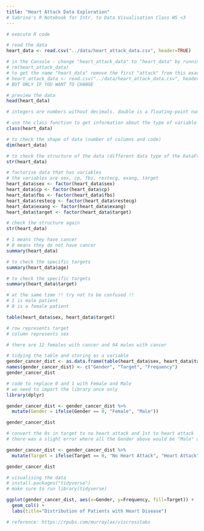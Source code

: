 ```yaml
---
title: "Heart Attack Data Exploration"
# Sabrina's R Notebook for Intr. to Data Visualisation Class W5 <3
---
```


```r
# execute R code
```


```r
# read the data
heart_data <- read.csv("../data/heart_attack_data.csv", header=TRUE)
```


```r
# in the Console - change "heart_attack_data" to "heart_data" by running this code
# rm(heart_attack_data)
# to get the name "heart_data" remove the first "attack" from this exact code
# heart_attack_data <- read.csv("../data/heart_attack_data.csv", header=TRUE)
# BUT ONLY IF YOU WANT TO CHANGE
```


```r
# preview the data
head(heart_data)

# integers are numbers without decimals. double is a floating-point numbers with double precisions
```


```r
# use the class function to get information about the type of variable
class(heart_data)
```


```r
# to check the shape of data (number of columns and code)
dim(heart_data)
```


```r
# to check the structure of the data (different data type of the DataFrame)
str(heart_data)
```


```r
# factorise data that has variables
# the variables are sex, cp, fbs, restecg, exang, target
heart_data$sex <- factor(heart_data$sex)
heart_data$cp <- factor(heart_data$cp)
heart_data$fbs <- factor(heart_data$fbs)
heart_data$restecg <- factor(heart_data$restecg)
heart_data$exang <- factor(heart_data$exang)
heart_data$target <- factor(heart_data$target)
```


```r
# check the structure again
str(heart_data)
```


```r
# 1 means they have cancer
# 0 means they do not have cancer
summary(heart_data)
```


```r
# to check the specific targets
summary(heart_data$age)
```


```r
# to check the specific targets
summary(heart_data$target)
```


```r
# at the same time !! try not to be confused !!
# 1 is male patient
# 0 is a female patient

table(heart_data$sex, heart_data$target)

# row represents target
# column represents sex

# there are 12 females with cancer and 94 males with cancer
```


```r
# tidying the table and storing as a variable
gender_cancer_dist <- as.data.frame(table(heart_data$sex, heart_data$target))
names(gender_cancer_dist) <- c("Gender", "Target", "Frequency")
gender_cancer_dist
```


```r
# code to replace 0 and 1 with Female and Male
# we need to import the library once only
library(dplyr)

gender_cancer_dist <- gender_cancer_dist %>%
  mutate(Gender = ifelse(Gender == 0, "Female", "Male"))

gender_cancer_dist
```


```r
# convert the 0s in target to no heart attack and 1st to heart attack
# there was a slight error where all the Gender above would be "Male" only; but you can fix this by pressing the second button after the gear one

gender_cancer_dist <- gender_cancer_dist %>%
  mutate(Target = ifelse(Target == 0, "No Heart Attack", "Heart Attack"))

gender_cancer_dist
```


```r
# visualising the data
# install.packages("tidyverse")
# make sure to run library(tidyverse)

ggplot(gender_cancer_dist, aes(x=Gender, y=Frequency, fill=Target)) + 
  geom_col() + 
  labs(title="Distribution of Patients with Heart Disease")

# reference: https://rpubs.com/murraylax/viscrosstabs
```

